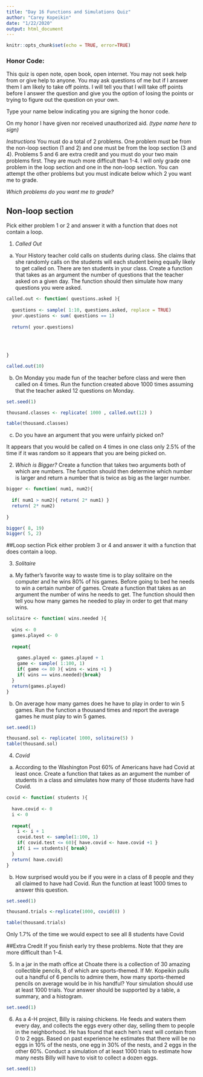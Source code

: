 ```yaml
---
title: "Day 16 Functions and Simulations Quiz"
author: "Carey Kopeikin"
date: "1/22/2020"
output: html_document
---
```


```r
knitr::opts_chunk$set(echo = TRUE, error=TRUE)
```

### **Honor Code:** 

This quiz is open note, open book, open internet. You may not seek help from or give help to anyone. You may ask questions of me but if I answer them I am likely to take off points. I will tell you that I will take off points before I answer the question and give you the option of losing the points or trying to figure out the question on your own.  


Type your name below indicating you are signing the honor code.

On my honor I have given nor received unauthorized aid.
*(type name here to sign)*


*Instructions*
You must do a total of 2 problems. One problem must be from the non-loop section (1 and 2) and one must be from the loop section (3 and 4). Problems 5 and 6 are extra credit and you must do your two main problems first. They are much more difficult than 1-4. I will only grade one problem in the loop section and one in the non-loop section. You can attempt the other problems but you must indicate below which 2 you want me to grade.


*Which problems do you want me to grade?*



## Non-loop section
Pick either problem 1 or 2 and answer it with a function that does not contain a loop.


1. *Called Out*


a. Your History teacher cold calls on students during class. She claims that she randomly calls on the students will each student being equally likely to get called on. There are ten students in your class. Create a function that takes as an argument the number of questions that the teacher asked on a given day. The function should then simulate how many questions you were asked.

```r
called.out <- function( questions.asked ){
  
  questions <- sample( 1:10, questions.asked, replace = TRUE)
  your.questions <- sum( questions == 1)  
  
  return( your.questions)
  
  
  
  
}
```

```r
called.out(10)
```


b. On Monday you made fun of the teacher before class and were then called on 4 times. Run the function created above 1000 times assuming that the teacher asked 12 questions on Monday.
```r
set.seed(1)

thousand.classes <- replicate( 1000 , called.out(12) )
```

```r
table(thousand.classes)
```



c. Do you have an argument that you were unfairly picked on? 

It appears that you would be called on 4 times in one class only 2.5% of the time if it was random so it appears that you are being picked on.



2. *Which is Bigger?*
Create a function that takes two arguments both of which are numbers. The function should then determine which number is larger and return a number that is twice as big as the larger number. 

```r

bigger <- function( num1, num2){
  
  if( num1 > num2){ return( 2* num1) }
  return( 2* num2)
  
}

```

```r
bigger( 8, 19)
bigger( 5, 2)
```




##Loop section
Pick either problem 3 or 4 and answer it with a function that does contain a loop.

3. *Solitaire*
a. My father's favorite way to waste time is to play solitaire on the computer and he wins 80% of his games. Before going to bed he needs to win a certain number of games. Create a function that takes as an argument the number of wins he needs to get. The function should then tell you how many games he needed to play in order to get that many wins. 

```r
solitaire <- function( wins.needed ){
  
  wins <- 0
  games.played <- 0
  
  repeat{
    
    games.played <- games.played + 1
    game <- sample( 1:100, 1)
    if( game <= 80 ){ wins <- wins +1 }
    if( wins == wins.needed){break}
  }
  return(games.played)
}
```


b. On average how many games does he have to play in order to win 5 games. Run the function a thousand times and report the average games he must play to win 5 games.
```r
set.seed(1)

thousand.sol <- replicate( 1000, solitaire(5) )
table(thousand.sol)
```




4. *Covid*
a. According to the Washington Post 60% of Americans have had Covid at least once. Create a function that takes as an argument the number of students in a class and simulates how many of those students have had Covid. 


```r
covid <- function( students ){
  
  have.covid <- 0
  i <- 0
  
  repeat{
    i <- i + 1
    covid.test <- sample(1:100, 1)
    if( covid.test <= 60){ have.covid <- have.covid +1 }
    if( i == students){ break}
  }
  return( have.covid)
}
```


b. How surprised would you be if you were in a class of 8 people and they all claimed to have had Covid. Run the function at least 1000 times to answer this question. 
```r
set.seed(1)
```

```r
thousand.trials <-replicate(1000, covid(8) )
```

```r
table(thousand.trials)
```
Only 1.7% of the time we would expect to see all 8 students have Covid

##Extra Credit
If you finish early try these problems. Note that they are more difficult than 1-4.

5. In a jar in the math office at Choate there is a collection of 30 amazing collectible pencils, 8 of which are sports-themed. If Mr. Kopeikin pulls out a handful of 6 pencils to admire them, how many sports-themed pencils on average would be in his handful? Your simulation should use at least 1000 trials. Your answer should be supported by a table, a summary, and a histogram.
```r
set.seed(1)
```



6. As a 4-H project, Billy is raising chickens. He feeds and waters them every day, and collects the eggs every other day, selling them to people in the neighborhood. He has found that each hen's nest will contain from 0 to 2 eggs. Based on past experience he estimates that there will be no eggs in 10% of the nests, one egg in 30% of the nests, and 2 eggs in the other 60%. Conduct a simulation of at least 1000 trials to estimate how many nests Billy will have to visit to collect a dozen eggs.
```r
set.seed(1)
```


